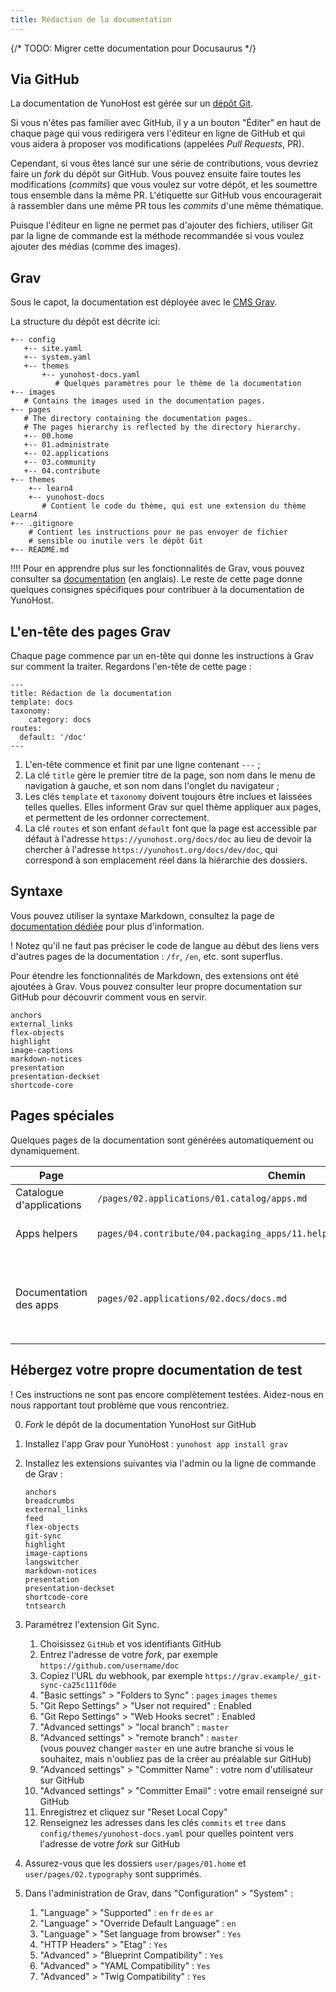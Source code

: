 ```yaml
---
title: Rédaction de la documentation
---
```


{/* TODO: Migrer cette documentation pour Docusaurus */}

## Via GitHub

La documentation de YunoHost est gérée sur un [dépôt Git](https://github.com/YunoHost/doc).

Si vous n'êtes pas familier avec GitHub, il y a un bouton "Éditer" en haut de chaque page qui vous redirigera vers l'éditeur en ligne de GitHub et qui vous aidera à proposer vos modifications (appelées *Pull Requests*, PR).

Cependant, si vous êtes lancé sur une série de contributions, vous devriez faire un *fork* du dépôt sur GitHub. Vous pouvez ensuite faire toutes les modifications (*commits*) que vous voulez sur votre dépôt, et les soumettre tous ensemble dans la même PR. L'étiquette sur GitHub vous encouragerait à rassembler dans une même PR tous les *commits* d'une même thématique.

Puisque l'éditeur en ligne ne permet pas d'ajouter des fichiers, utiliser Git par la ligne de commande est la méthode recommandée si vous voulez ajouter des médias (comme des images).

## Grav

Sous le capot, la documentation est déployée avec le [CMS Grav](https://getgrav.org/?target=_blank).

La structure du dépôt est décrite ici:

```text
+-- config
   +-- site.yaml
   +-- system.yaml
   +-- themes
       +-- yunohost-docs.yaml
          # Quelques paramètres pour le thème de la documentation
+-- images
   # Contains the images used in the documentation pages.
+-- pages
   # The directory containing the documentation pages.
   # The pages hierarchy is reflected by the directory hierarchy.
   +-- 00.home
   +-- 01.administrate
   +-- 02.applications
   +-- 03.community
   +-- 04.contribute
+-- themes
    +-- learn4
    +-- yunohost-docs
       # Contient le code du thème, qui est une extension du thème Learn4
+-- .gitignore
    # Contient les instructions pour ne pas envoyer de fichier
    # sensible ou inutile vers le dépôt Git
+-- README.md
```

!!!! Pour en apprendre plus sur les fonctionnalités de Grav, vous pouvez consulter sa [documentation](https://learn.getgrav.org?target=_blank) (en anglais). Le reste de cette page donne quelques consignes spécifiques pour contribuer à la documentation de YunoHost.

## L'en-tête des pages Grav

Chaque page commence par un en-tête qui donne les instructions à Grav sur comment la traiter. Regardons l'en-tête de cette page :

```text
---
title: Rédaction de la documentation
template: docs
taxonomy:
    category: docs
routes:
  default: '/doc'
---

```

1. L'en-tête commence et finit par une ligne contenant `---` ;
2. La clé `title` gère le premier titre de la page, son nom dans le menu de navigation à gauche, et son nom dans l'onglet du navigateur ;
3. Les clés `template` et `taxonomy` doivent toujours être inclues et laissées telles quelles. Elles informent Grav sur quel thème appliquer aux pages, et permettent de les ordonner correctement.
4. La clé `routes` et son enfant `default` font que la page est accessible par défaut à l'adresse `https://yunohost.org/docs/doc` au lieu de devoir la chercher à l'adresse `https://yunohost.org/docs/dev/doc`, qui correspond à son emplacement réel dans la hiérarchie des dossiers.

## Syntaxe

Vous pouvez utiliser la syntaxe Markdown, consultez la page de [documentation dédiée](/dev/doc/markdown_guide) pour plus d'information.

! Notez qu'il ne faut pas préciser le code de langue au début des liens vers d'autres pages de la documentation : `/fr`, `/en`, etc. sont superflus.

Pour étendre les fonctionnalités de Markdown, des extensions ont été ajoutées à Grav. Vous pouvez consulter leur propre documentation sur GitHub pour découvrir comment vous en servir.

```text
anchors
external_links
flex-objects
highlight
image-captions
markdown-notices
presentation
presentation-deckset
shortcode-core
```

## Pages spéciales

Quelques pages de la documentation sont générées automatiquement ou dynamiquement.

| Page          | Chemin | Notes |
|---------------|--------|-------|
| Catalogue d'applications  | `/pages/02.applications/01.catalog/apps.md` | Récupère et traite le fichier [app.json](https://github.com/YunoHost/apps/blob/master/apps.toml) |
| Apps helpers  | `pages/04.contribute/04.packaging_apps/11.helpers/packaging_apps_helpers.md` | Générée par ce [script](https://github.com/YunoHost/yunohost/blob/dev/doc/generate_helper_doc.py?target=_blank), à partir de ce [canevas](https://github.com/YunoHost/yunohost/blob/dev/doc/helper_doc_template.md?target=_blank) |
| Documentation des apps | `pages/02.applications/02.docs/docs.md` | Liste les sous-pages du même dossier qui ont les clés `taxonomy.category: docs, apps` dans leur en-tête |

## Hébergez votre propre documentation de test

! Ces instructions ne sont pas encore complètement testées. Aidez-nous en nous rapportant tout problème que vous rencontriez.

0. *Fork* le dépôt de la documentation YunoHost sur GitHub
1. Installez l'app Grav pour YunoHost : `yunohost app install grav`
2. Installez les extensions suivantes via l'admin ou la ligne de commande de Grav :

    ```text
    anchors
    breadcrumbs
    external_links
    feed
    flex-objects
    git-sync
    highlight
    image-captions
    langswitcher
    markdown-notices
    presentation
    presentation-deckset
    shortcode-core
    tntsearch
    ```

3. Paramétrez l'extension Git Sync.
    1. Choisissez `GitHub` et vos identifiants GitHub
    2. Entrez l'adresse de votre *fork*, par exemple `https://github.com/username/doc`
    3. Copiez l'URL du webhook, par exemple `https://grav.example/_git-sync-ca25c111f0de`
    4. "Basic settings" > "Folders to Sync" : `pages` `images` `themes`
    5. "Git Repo Settings" > "User not required" : Enabled
    6. "Git Repo Settings" > "Web Hooks secret" : Enabled
    7. "Advanced settings" > "local branch" : `master`
    8. "Advanced settings" > "remote branch" : `master`  
      (vous pouvez changer `master` en une autre branche si vous le souhaitez, mais n'oubliez pas de la créer au préalable sur GitHub)
    9. "Advanced settings" > "Committer Name" : votre nom d'utilisateur sur GitHub
    10. "Advanced settings" > "Committer Email" : votre email renseigné sur GitHub
    11. Enregistrez et cliquez sur "Reset Local Copy"
    12. Renseignez les adresses dans les clés `commits` et `tree` dans `config/themes/yunohost-docs.yaml` pour quelles pointent vers l'adresse de votre *fork* sur GitHub
4. Assurez-vous que les dossiers `user/pages/01.home` et `user/pages/02.typography` sont supprimés.
5. Dans l'administration de Grav, dans "Configuration" > "System" :
    1. "Language" > "Supported" : `en` `fr` `de` `es` `ar`
    2. "Language" > "Override Default Language" : `en`
    3. "Language" > "Set language from browser" : `Yes`
    4. "HTTP Headers" > "Etag" : `Yes`
    5. "Advanced" > "Blueprint Compatibility" : `Yes`
    6. "Advanced" > "YAML Compatibility" : `Yes`
    7. "Advanced" > "Twig Compatibility" : `Yes`
